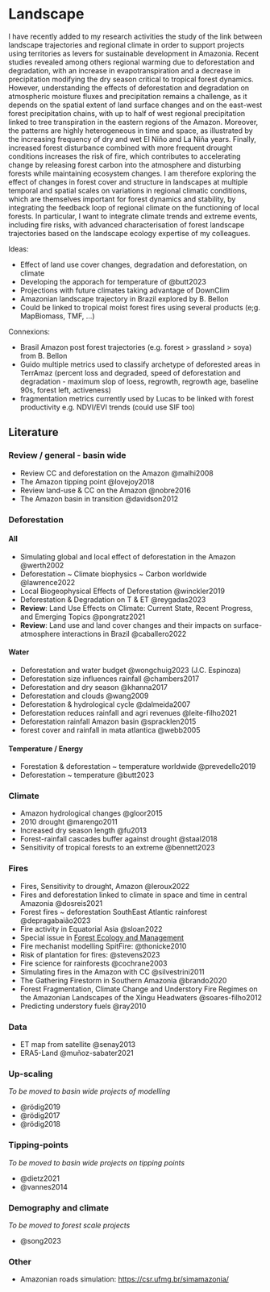 # Landscape {.unnumbered}

I have recently added to my research activities the study of the link between landscape trajectories and regional climate in order to support projects using territories as levers for sustainable development in Amazonia. Recent studies revealed among others regional warming due to deforestation and degradation, with an increase in evapotranspiration and a decrease in precipitation modifying the dry season critical to tropical forest dynamics. However, understanding the effects of deforestation and degradation on atmospheric moisture fluxes and precipitation remains a challenge, as it depends on the spatial extent of land surface changes and on the east-west forest precipitation chains, with up to half of west regional precipitation linked to tree transpiration in the eastern regions of the Amazon. Moreover, the patterns are highly heterogeneous in time and space, as illustrated by the increasing frequency of dry and wet El Niño and La Niña years. Finally, increased forest disturbance combined with more frequent drought conditions increases the risk of fire, which contributes to accelerating change by releasing forest carbon into the atmosphere and disturbing forests while maintaining ecosystem changes. I am therefore exploring the effect of changes in forest cover and structure in landscapes at multiple temporal and spatial scales on variations in regional climatic conditions, which are themselves important for forest dynamics and stability, by integrating the feedback loop of regional climate on the functioning of local forests. In particular, I want to integrate climate trends and extreme events, including fire risks, with advanced characterisation of forest landscape trajectories based on the landscape ecology expertise of my colleagues.

Ideas:

-   Effect of land use cover changes, degradation and deforestation, on climate
-   Developing the apporach for temperature of @butt2023
-   Projections with future climates taking advantage of DownClim
-   Amazonian landscape trajectory in Brazil explored by B. Bellon
-   Could be linked to tropical moist forest fires using several products (e;g. MapBiomass, TMF, ...)

Connexions:

-   Brasil Amazon post forest trajectories (e.g. forest \> grassland \> soya) from B. Bellon
-   Guido multiple metrics used to classify archetype of deforested areas in TerrAmaz (percent loss and degraded, speed of deforestation and degradation - maximum slop of loess, regrowth, regrowth age, baseline 90s, forest left, activeness)
-   fragmentation metrics currently used by Lucas to be linked with forest productivity e.g. NDVI/EVI trends (could use SIF too)

## Literature

### Review / general - basin wide

-   Review CC and deforestation on the Amazon @malhi2008
-   The Amazon tipping point @lovejoy2018
-   Review land-use & CC on the Amazon @nobre2016
-   The Amazon basin in transition @davidson2012

### Deforestation

#### All

-   Simulating global and local effect of deforestation in the Amazon @werth2002
-   Deforestation \~ Climate biophysics \~ Carbon worldwide @lawrence2022
-   Local Biogeophysical Effects of Deforestation @winckler2019
-   Deforestation & Degradation on T & ET @reygadas2023
-   **Review**: Land Use Effects on Climate: Current State, Recent Progress, and Emerging Topics @pongratz2021
-   **Review**: Land use and land cover changes and their impacts on surface-atmosphere interactions in Brazil @caballero2022

#### Water

-   Deforestation and water budget @wongchuig2023 (J.C. Espinoza)
-   Deforestation size influences rainfall @chambers2017
-   Deforestation and dry season @khanna2017
-   Deforestation and clouds @wang2009
-   Deforestation & hydrological cycle @dalmeida2007
-   Deforestation reduces rainfall and agri revenues @leite-filho2021
-   Deforestation rainfall Amazon basin @spracklen2015
-   forest cover and rainfall in mata atlantica @webb2005

#### Temperature / Energy

-   Forestation & deforestation \~ temperature worldwide @prevedello2019
-   Deforestation \~ temperature @butt2023

### Climate

-   Amazon hydrological changes @gloor2015
-   2010 drought @marengo2011
-   Increased dry season length @fu2013
-   Forest-rainfall cascades buffer against drought @staal2018
-   Sensitivity of tropical forests to an extreme @bennett2023

### Fires

-   Fires, Sensitivity to drought, Amazon @leroux2022
-   Fires and deforestation linked to climate in space and time in central Amazonia @dosreis2021
-   Forest fires \~ deforestation SouthEast Atlantic rainforest @depragabaião2023
-   Fire activity in Equatorial Asia @sloan2022
-   Special issue in [Forest Ecology and Management](https://www.sciencedirect.com/journal/forest-ecology-and-management/special-issue/10MGRJLZDHP)
-   Fire mechanist modelling SpitFire: @thonicke2010
-   Risk of plantation for fires: @stevens2023
-   Fire science for rainforests @cochrane2003
-   Simulating fires in the Amazon with CC @silvestrini2011
-   The Gathering Firestorm in Southern Amazonia @brando2020
-   Forest Fragmentation, Climate Change and Understory Fire Regimes on the Amazonian Landscapes of the Xingu Headwaters @soares-filho2012
-   Predicting understory fuels @ray2010

### Data

-   ET map from satellite @senay2013
-   ERA5-Land @muñoz-sabater2021

### Up-scaling

*To be moved to basin wide projects of modelling*

-   @rödig2019
-   @rödig2017
-   @rödig2018

### Tipping-points

*To be moved to basin wide projects on tipping points*

-   @dietz2021
-   @vannes2014

### Demography and climate

*To be moved to forest scale projects*

-   @song2023

### Other

-   Amazonian roads simulation: <https://csr.ufmg.br/simamazonia/>
